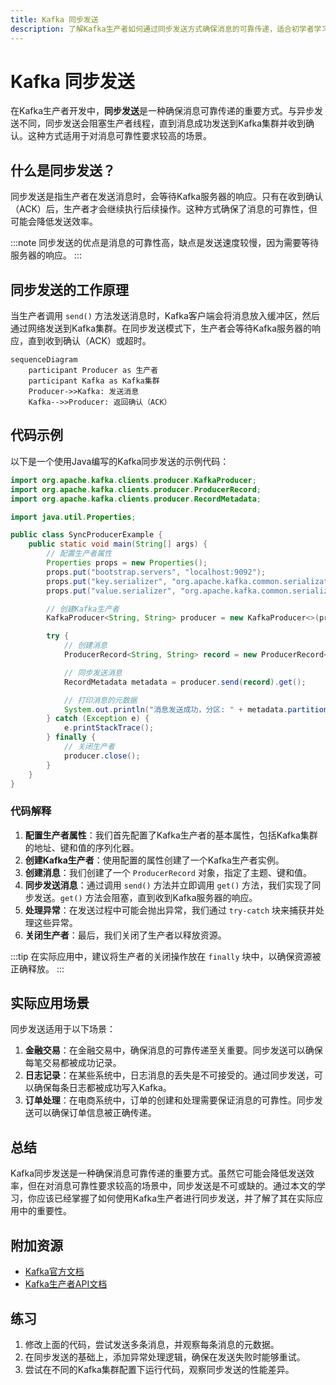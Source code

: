 ```yaml
---
title: Kafka 同步发送
description: 了解Kafka生产者如何通过同步发送方式确保消息的可靠传递，适合初学者学习Kafka生产者开发。
---
```


# Kafka 同步发送

在Kafka生产者开发中，**同步发送**是一种确保消息可靠传递的重要方式。与异步发送不同，同步发送会阻塞生产者线程，直到消息成功发送到Kafka集群并收到确认。这种方式适用于对消息可靠性要求较高的场景。

## 什么是同步发送？

同步发送是指生产者在发送消息时，会等待Kafka服务器的响应。只有在收到确认（ACK）后，生产者才会继续执行后续操作。这种方式确保了消息的可靠性，但可能会降低发送效率。

:::note
同步发送的优点是消息的可靠性高，缺点是发送速度较慢，因为需要等待服务器的响应。
:::

## 同步发送的工作原理

当生产者调用 `send()` 方法发送消息时，Kafka客户端会将消息放入缓冲区，然后通过网络发送到Kafka集群。在同步发送模式下，生产者会等待Kafka服务器的响应，直到收到确认（ACK）或超时。

```mermaid
sequenceDiagram
    participant Producer as 生产者
    participant Kafka as Kafka集群
    Producer->>Kafka: 发送消息
    Kafka-->>Producer: 返回确认（ACK）
```

## 代码示例

以下是一个使用Java编写的Kafka同步发送的示例代码：

```java
import org.apache.kafka.clients.producer.KafkaProducer;
import org.apache.kafka.clients.producer.ProducerRecord;
import org.apache.kafka.clients.producer.RecordMetadata;

import java.util.Properties;

public class SyncProducerExample {
    public static void main(String[] args) {
        // 配置生产者属性
        Properties props = new Properties();
        props.put("bootstrap.servers", "localhost:9092");
        props.put("key.serializer", "org.apache.kafka.common.serialization.StringSerializer");
        props.put("value.serializer", "org.apache.kafka.common.serialization.StringSerializer");

        // 创建Kafka生产者
        KafkaProducer<String, String> producer = new KafkaProducer<>(props);

        try {
            // 创建消息
            ProducerRecord<String, String> record = new ProducerRecord<>("my-topic", "key", "value");

            // 同步发送消息
            RecordMetadata metadata = producer.send(record).get();

            // 打印消息的元数据
            System.out.println("消息发送成功，分区: " + metadata.partition() + ", 偏移量: " + metadata.offset());
        } catch (Exception e) {
            e.printStackTrace();
        } finally {
            // 关闭生产者
            producer.close();
        }
    }
}
```

### 代码解释

1. **配置生产者属性**：我们首先配置了Kafka生产者的基本属性，包括Kafka集群的地址、键和值的序列化器。
2. **创建Kafka生产者**：使用配置的属性创建了一个Kafka生产者实例。
3. **创建消息**：我们创建了一个 `ProducerRecord` 对象，指定了主题、键和值。
4. **同步发送消息**：通过调用 `send()` 方法并立即调用 `get()` 方法，我们实现了同步发送。`get()` 方法会阻塞，直到收到Kafka服务器的响应。
5. **处理异常**：在发送过程中可能会抛出异常，我们通过 `try-catch` 块来捕获并处理这些异常。
6. **关闭生产者**：最后，我们关闭了生产者以释放资源。

:::tip
在实际应用中，建议将生产者的关闭操作放在 `finally` 块中，以确保资源被正确释放。
:::

## 实际应用场景

同步发送适用于以下场景：

1. **金融交易**：在金融交易中，确保消息的可靠传递至关重要。同步发送可以确保每笔交易都被成功记录。
2. **日志记录**：在某些系统中，日志消息的丢失是不可接受的。通过同步发送，可以确保每条日志都被成功写入Kafka。
3. **订单处理**：在电商系统中，订单的创建和处理需要保证消息的可靠性。同步发送可以确保订单信息被正确传递。

## 总结

Kafka同步发送是一种确保消息可靠传递的重要方式。虽然它可能会降低发送效率，但在对消息可靠性要求较高的场景中，同步发送是不可或缺的。通过本文的学习，你应该已经掌握了如何使用Kafka生产者进行同步发送，并了解了其在实际应用中的重要性。

## 附加资源

- [Kafka官方文档](https://kafka.apache.org/documentation/)
- [Kafka生产者API文档](https://kafka.apache.org/28/javadoc/index.html?org/apache/kafka/clients/producer/KafkaProducer.html)

## 练习

1. 修改上面的代码，尝试发送多条消息，并观察每条消息的元数据。
2. 在同步发送的基础上，添加异常处理逻辑，确保在发送失败时能够重试。
3. 尝试在不同的Kafka集群配置下运行代码，观察同步发送的性能差异。
